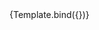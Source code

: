 
<Meta title="Guidelines/Docs" component={Heading} />


<Canvas>
  <Story
    name="04 Heading Font"
    args={{
      label: 'Font Poppins',
      color: 'pink',
      tag: 'h2',
      size: 'default',
      mbSpacing: '0',
    }}
  >
    {Template.bind({})}
  </Story>
</Canvas>
